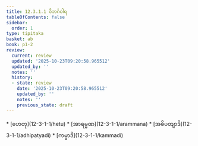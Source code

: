 ```yaml
---
title: 12.3.1.1 ဝိဘင်္ဂဝါရ
tableOfContents: false
sidebar:
  order: 1
type: tipitaka
basket: ab
book: p1-2
review:
  current: review
  updated: '2025-10-23T09:20:58.965512'
  updated_by: ''
  notes: ''
  history:
  - state: review
    date: '2025-10-23T09:20:58.965512'
    updated_by: ''
    notes: ''
    previous_state: draft
---
```



<ReviewStatus review={frontmatter.review} showDetails={true} />

<HypothesisAnnotation frontmatter={frontmatter} />

<DynamicBreadcrumb />



<TableOfContents book="p1-2" section="12.3.1.1">
* [ဟေတု](12-3-1-1/hetu)
* [အာရမ္မဏ](12-3-1-1/arammana)
* [အဓိပတျာဒိ](12-3-1-1/adhipatyadi)
* [ကမ္မာဒိ](12-3-1-1/kammadi)
</TableOfContents>